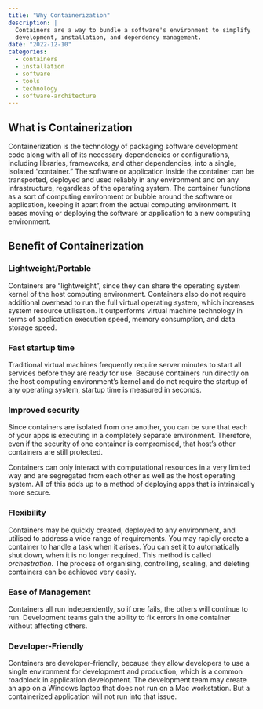 ```yaml
---
title: "Why Containerization"
description: |
  Containers are a way to bundle a software's environment to simplify
  development, installation, and dependency management.
date: "2022-12-10"
categories:
  - containers
  - installation
  - software
  - tools
  - technology
  - software-architecture
---
```


<!-- TODO: Update this to match style of other posts -->

## What is Containerization

Containerization is the technology of packaging software development
code along with all of its necessary dependencies or configurations,
including libraries, frameworks, and other dependencies, into a
single, isolated "container." The software or application inside the
container can be transported, deployed and used reliably in any
environment and on any infrastructure, regardless of the operating
system. The container functions as a sort of computing environment or
bubble around the software or application, keeping it apart from the
actual computing environment. It eases moving or deploying the software
or application to a new computing environment.

## Benefit of Containerization

### Lightweight/Portable

Containers are "lightweight", since they can share the operating system
kernel of the host computing environment. Containers also do not require
additional overhead to run the full virtual operating system, which
increases system resource utilisation. It outperforms virtual machine
technology in terms of application execution speed, memory consumption,
and data storage speed.

### Fast startup time

Traditional virtual machines frequently require server minutes to start
all services before they are ready for use. Because containers run
directly on the host computing environment's kernel and do not require
the startup of any operating system, startup time is measured in
seconds.

### Improved security

Since containers are isolated from one another, you can be sure that each of
your apps is executing in a completely separate environment. Therefore,
even if the security of one container is compromised, that host's other
containers are still protected.

Containers can only interact with computational resources in a very
limited way and are segregated from each other as well as the host
operating system. All of this adds up to a method of deploying apps that
is intrinsically more secure.

### Flexibility

Containers may be quickly created, deployed to any environment, and
utilised to address a wide range of requirements. You may rapidly create
a container to handle a task when it arises. You can set it to
automatically shut down, when it is no longer required. This
method is called *orchestration*. The process of organising, controlling,
scaling, and deleting containers can be achieved very easily.

### Ease of Management

Containers all run independently, so if one fails, the others will
continue to run. Development teams gain the ability to fix errors in one
container without affecting others.

### Developer-Friendly

Containers are developer-friendly, because they allow developers to use a
single environment for development and production, which is a common
roadblock in application development. The development team may create an
app on a Windows laptop that does not run on a Mac workstation. But a
containerized application will not run into that issue.

<!-- TODO: Add "disadvantages" -->

<!-- TODO: Add section connecting to the design philosophy -->
